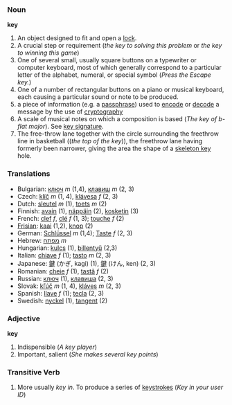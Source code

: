 === Noun ===

'''key'''

#An object designed to fit and open a [[lock]].
#A crucial step or requirement (''the key to solving this problem'' or ''the key to winning this game'')
#One of several small, usually square buttons on a typewriter or computer keyboard, most of which generally correspond to a particular letter of the alphabet, numeral, or special symbol (''Press the Escape key.'')
#One of a number of rectangular buttons on a piano or musical keyboard, each causing a particular sound or note to be produced.
#a piece of information (e.g. a [[passphrase]]) used to [[encode]] or [[decode]] a message by the use of [[cryptography]]
# A scale of musical notes on which a composition is based (''The key of b-flat major'').  See [[key signature]].
# The free-throw lane together with the circle surrounding the freethrow line in basketball ((''the top of the key'')), the freethrow lane having formerly been narrower, giving the area the shape of a [[skeleton key]] hole.


=== Translations ===
*Bulgarian: [[ключ]] ''m'' (1,4), [[клавиш]] ''m'' (2, 3)
*Czech: [[klíč]] ''m'' (1, 4), [[klávesa]] ''f''  (2, 3)
*Dutch: [[sleutel]] ''m'' (1), [[toets]] ''m'' (2)
*Finnish: [[avain]] (1), [[näppäin]] (2), [[kosketin]] (3)
*French: [[clef]] ''f'', [[clé]] ''f'' (1, 3); [[touche]] ''f'' (2)
*[[Frisian]]: [[kaai]] (1,2), [[knop]] (2)
*German: [[Schlüssel]] ''m'' (1,4); [[Taste]] ''f'' (2, 3)
*Hebrew: [[מפתח]] ''m''
*Hungarian: [[kulcs]] (1), [[billentyű]] (2,3)
*Italian: [[chiave]] ''f'' (1); [[tasto]] ''m'' (2, 3)
*Japanese: [[鍵]] (かぎ, kagi) (1), [[鍵]] (けん, ken) (2, 3)
*Romanian: [[cheie]] ''f'' (1), [[tastă]] ''f'' (2)
*Russian: [[ключ]] (1), [[клавиша]] (2, 3)
*Slovak: [[kľúč]] ''m'' (1, 4), [[kláves]] ''m'' (2, 3)
*Spanish: [[llave]] ''f'' (1); [[tecla]] (2, 3)
*Swedish: [[nyckel]] (1), [[tangent]] (2)

=== Adjective ===

'''key'''

# Indispensible (''A key player'')
# Important, salient (''She makes several key points'')

=== Transitive Verb ===

# More usually ''key in''.  To produce a series of [[keystrokes]] (''Key in your user ID'')